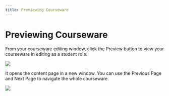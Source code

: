 ```yaml
--- 
title: Previewing Courseware
--- 
```



# Previewing Courseware

From your courseware editing window, click the Preview button to view your courseware in editing as a student role.


![](/img/ulearning/teacher/prepare33.png)

It opens the content page in a new window. You can use the Previous Page and Next Page to navigate the whole courseware.

![](/img/ulearning/teacher/prepare34.png)
